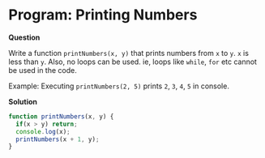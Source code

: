 

<Layout>
<SEO title="Program: Printing Numbers" />
<JSLayout>

# Program: Printing Numbers

**Question**

Write a function `printNumbers(x, y)` that prints numbers from `x` to `y`. `x` is less than `y`. Also, no loops can be used. ie, loops like `while`, `for` etc cannot be used in the code.

Example: Executing `printNumbers(2, 5)` prints `2`, `3`, `4`, `5` in console.

**Solution**

```javascript
function printNumbers(x, y) {
  if(x > y) return;
  console.log(x);
  printNumbers(x + 1, y);
}
```

</JSLayout>
</Layout>
